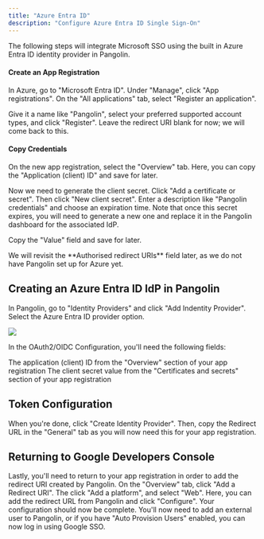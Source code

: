 ```yaml
---
title: "Azure Entra ID"
description: "Configure Azure Entra ID Single Sign-On"
---
```


The following steps will integrate Microsoft SSO using the built in Azure Entra ID identity provider in Pangolin.

<Accordion title="How to create and set up an App Registration in Microsoft Azure from scratch">

#### Create an App Registration

In Azure, go to "Microsoft Entra ID". Under "Manage", click "App registrations". On the "All applications" tab, select "Register an application".

Give it a name like "Pangolin", select your preferred supported account types, and click "Register". Leave the redirect URI blank for now; we will come back to this.

#### Copy Credentials

On the new app registration, select the "Overview" tab. Here, you can copy the "Application (client) ID" and save for later.

Now we need to generate the client secret. Click "Add a certificate or secret". Then click "New client secret". Enter a description like "Pangolin credentials" and choose an expiration time. Note that once this secret expires, you will need to generate a new one and replace it in the Pangolin dashboard for the associated IdP.

Copy the "Value" field and save for later.

<Note>
We will revisit the **Authorised redirect URIs** field later, as we do not have Pangolin set up for Azure yet.
</Note>

</Accordion>

## Creating an Azure Entra ID IdP in Pangolin

In Pangolin, go to "Identity Providers" and click "Add Indentity Provider". Select the Azure Entra ID provider option.

<Frame>
  <img src="/images/create-azure-idp.png" />
</Frame>

In the OAuth2/OIDC Configuration, you'll need the following fields:

<ResponseField name="Client ID" type="string" required>
  The application (client) ID from the "Overview" section of your app registration
</ResponseField>

<ResponseField name="Client Secret" type="string" required>
  The client secret value from the "Certificates and secrets" section of your app registration
</ResponseField>

## Token Configuration

When you're done, click "Create Identity Provider". Then, copy the Redirect URL in the "General" tab as you will now need this for your app registration.

## Returning to Google Developers Console

Lastly, you'll need to return to your app registration in order to add the redirect URI created by Pangolin. On the "Overview" tab, click "Add a Redirect URI". The click "Add a platform", and select "Web". Here, you can add the redirect URL from Pangolin and click "Configure". Your configuration should now be complete. You'll now need to add an external user to Pangolin, or if you have "Auto Provision Users" enabled, you can now log in using Google SSO.
